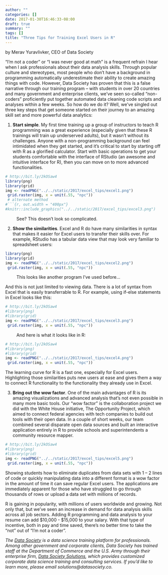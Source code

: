 ```yaml
---
author: ""
categories: []
date: 2017-01-30T16:46:33-08:00
draft: true
summary: ""
tags: []
title: "Three Tips for Training Excel Users in R"
---
```

by Merav Yuravlivker, CEO of Data Society

“I’m not a coder” or “I was never good at math” is a frequent refrain I hear when I ask professionals about their data analysis skills. Through popular culture and stereotypes, most people who don’t have a background in programming automatically underestimate their ability to create amazing things with code. However, Data Society has proven that this is a false narrative through our training program – with students in over 20 countries and many government and enterprise clients, we’ve seen so-called “non-coders” proficiently put together automated data cleaning code scripts and analyses within a few weeks. So how do we do it? Well, we’ve singled out three key steps that get someone started on their journey to an amazing skill set and more powerful data analytics: 

1. **Start simple**. My first time training up a group of instructors to teach R programming was a great experience (especially given that these R trainings will train up underserved adults), but it wasn’t without its challenges. Anyone with a non-programming background can feel intimidated when they get started, and it’s critical to start by starting off with R as a glorified calculator. Start with basic operations to get your students comfortable with the interface of RStudio (an awesome and intuitive interface for R), then you can move on to more advanced functionalities.

```r
# http://bit.ly/2kOSaw4
library(png)
library(grid)
img <- readPNG("../../static/2017/excel_tips/excel1.png")
 grid.raster(img, x = unit(.55, "npc"))
 # alternate method
#```{r, out.width = "400px"}
#knitr::include_graphics("../../static/2017/excel_tips/excel3.png")
```

[//]: ![](../../static/2017/excel_tips/excel1.png)
$\qquad$ See? This doesn’t look so complicated.

2. **Show the similarities**. Excel and R do have many similarities in syntax that makes it easier for Excel users to transfer their skills over. For example, RStudio has a tabular data view that may look very familiar to spreadsheet users:

[//]: ![](../../static/2017/excel_tips/excel2.png)

```r
library(png)
library(grid)
img <- readPNG("../../static/2017/excel_tips/excel2.png")
 grid.raster(img, x = unit(.55, "npc"))
```  
     
$\qquad$  This looks like another program I’ve used before...

\vspace*{\stretch{2}} And this is not just limited to viewing data. There is a lot of syntax from Excel that is easily transferrable to R. For example, using if-else statements in Excel looks like this:

```r
# http://bit.ly/2kOSaw4
#library(png)
#library(grid)
img <- readPNG("../../static/2017/excel_tips/excel3.png")
 grid.raster(img, x = unit(.55, "npc"))
```

$\qquad$ And here is what it looks like in R:

[//]: ![](../../static/2017/excel_tips/excel4.png)

```r
# http://bit.ly/2kOSaw4
#library(png)
#library(grid)
img <- readPNG("../../static/2017/excel_tips/excel4.png")
 grid.raster(img, x = unit(.55, "npc"))
```  


The learning curve for R is a fast one, especially for Excel users. Highlighting those similarities puts new users at ease and gives them a way to connect R functionality to the functionality they already use in Excel. 
 
3. **Bring out the wow factor**. One of the main advantages of R is its amazing visualizations and advanced analysis that’s not even possible in many more basic tools. Our “wow factor” is the collaboration project we did with the White House initiative, The Opportunity Project, which aimed to connect federal agencies with tech companies to build out tools with their open data. In a couple of short weeks, our team combined several disparate open data sources and built an interactive application entirely in R to provide schools and superintendents a community resource mapper. 

[//]: ![](../../static/2017/excel_tips/excel5.png)


```r
# http://bit.ly/2kOSaw4
#library(png)
#library(grid)
img <- readPNG("../../static/2017/excel_tips/excel5.png")
 grid.raster(img, x = unit(.55, "npc"))     
```  

Showing students how to eliminate duplicates from data sets with 1 – 2 lines of code or quickly manipulating data into a different format is a wow factor in the amount of time it can save regular Excel users. The applications are immediately apparent for those who have struggled to go through thousands of rows or upload a data set with millions of records. 

R is gaining in popularity, with millions of users worldwide and growing. Not only that, but we’ve seen an increase in demand for data analysis skills across all job sectors. Adding R programming and data analysis to your resume can add $10,000 - $15,000 to your salary. With that type of incentive, both in pay and time saved, there’s no better time to take the “not” out of “I’m not a coder”. 

*The [Data Society](https://goo.gl/Alq5nj) is a data science training platform for professionals. Among other government and corporate clients, Data Society has trained staff at the Department of Commerce and the U.S. Army through their enterprise firm, [Data Society Solutions](https://goo.gl/gSj7Ot), which provides customized corporate data science training and consulting services. If you'd like to learn more, please email solutions@datasociety.co.*


